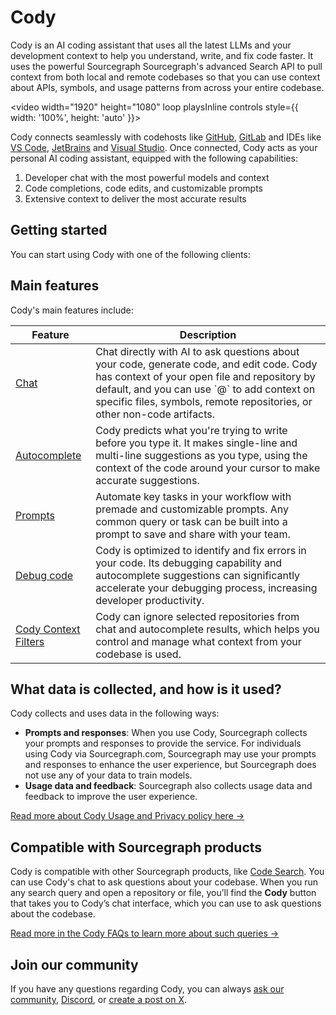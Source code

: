 # Cody

Cody is an AI coding assistant that uses all the latest LLMs and your development context to help you understand, write, and fix code faster. It uses the powerful Sourcegraph Sourcegraph's advanced Search API to pull context from both local and remote codebases so that you can use context about APIs, symbols, and usage patterns from across your entire codebase.

<video width="1920" height="1080" loop playsInline controls style={{ width: '100%', height: 'auto' }}>
  <source src="https://storage.googleapis.com/sourcegraph-assets/Docs/Media/cody-in-action-102024.mp4" type="video/mp4"/>
</video>

Cody connects seamlessly with codehosts like <a target="blank" href="https://github.com/login?client_id=e917b2b7fa9040e1edd4">GitHub</a>, <a target="blank" href="https://gitlab.com/users/sign_in">GitLab</a> and IDEs like <a target="blank" href="https://sourcegraph.com/docs/cody/clients/install-vscode">VS Code</a>, <a target="blank" href="https://sourcegraph.com/docs/cody/clients/install-jetbrains">JetBrains</a> and [Visual Studio](/cody/clients/install-visual-studio). Once connected, Cody acts as your personal AI coding assistant, equipped with the following capabilities:

1. Developer chat with the most powerful models and context
2. Code completions, code edits, and customizable prompts
3. Extensive context to deliver the most accurate results

## Getting started

You can start using Cody with one of the following clients:

<ProductCards>
  <ProductCard href="/cody/clients/install-vscode" imgSrc="https://storage.googleapis.com/sourcegraph-assets/docs/images/cody/vscode.svg" imgAlt="VS Code" title="Cody for VS Code" description="Install Cody's free extension for VS Code. " />
  <ProductCard href="/cody/clients/install-jetbrains" imgSrc="https://storage.googleapis.com/sourcegraph-assets/docs/images/cody/jb_beam.svg" imgAlt="JetBrains" title="Cody for JetBrains" description="Install Cody's free and open source extension for JetBrains." />
  <ProductCard href="/cody/clients/install-visual-studio" imgSrc="https://storage.googleapis.com/sourcegraph-assets/Docs/visual-studio-Product-Icon.svg" imgAlt="Visual Studio" title="Cody for Visual Studio (Experimental)" description="Install Cody's free and open source extension for Visual Studio." />
  <ProductCard href="/cody/clients/cody-with-sourcegraph" imgSrc="https://storage.googleapis.com/sourcegraph-assets/docs/images/cody/cody-logomark-default.svg" imgAlt="Cody Web" title="Cody for Web" description="Use Cody in the Sourcegraph web app." />
  <ProductCard href="/cody/clients/enable-cody-enterprise" imgSrc="https://sourcegraph.com/.assets/img/sourcegraph-mark.svg" imgAlt="Cody Enterprise" title="Cody Enterprise" description="Get in touch with our team to try Cody for Sourcegraph Enterprise." />
</ProductCards>

## Main features

Cody's main features include:

<table>
  <thead>
    <tr>
      <th>Feature</th>
      <th>Description</th>
    </tr>
  </thead>
  <tbody>
      <tr>
      <td><a href="/cody/capabilities/chat">Chat</a></td>
      <td>Chat directly with AI to ask questions about your code, generate code, and edit code. Cody has context of your open file and repository by default, and you can use `@` to add context on specific files, symbols, remote repositories, or other non-code artifacts.</td>
    </tr>
    <tr>
      <td><a href="/cody/capabilities/autocomplete">Autocomplete</a></td>
      <td>Cody predicts what you're trying to write before you type it. It makes single-line and multi-line suggestions as you type, using the context of the code around your cursor to make accurate suggestions.</td>
    </tr>
    <tr>
      <td><a href="/cody/capabilities/commands">Prompts</a></td>
      <td>Automate key tasks in your workflow with premade and customizable prompts. Any common query or task can be built into a prompt to save and share with your team.</td>
    </tr>
    <tr>
      <td><a href="/cody/capabilities/debug-code">Debug code</a></td>
      <td>Cody is optimized to identify and fix errors in your code. Its debugging capability and autocomplete suggestions can significantly accelerate your debugging process, increasing developer productivity.</td>
    </tr>
    <tr>
      <td><a href="/cody/capabilities/ignore-context">Cody Context Filters</a></td>
      <td>Cody can ignore selected repositories from chat and autocomplete results, which helps you control and manage what context from your codebase is used.</td>
    </tr>
  </tbody>
</table>

## What data is collected, and how is it used?

Cody collects and uses data in the following ways:

- **Prompts and responses**:  When you use Cody, Sourcegraph collects your prompts and responses to provide the service. For individuals using Cody via Sourcegraph.com, Sourcegraph may use your prompts and responses to enhance the user experience, but Sourcegraph does not use any of your data to train models.
- **Usage data and feedback**:  Sourcegraph also collects usage data and feedback to improve the user experience.

<a target="_blank" href="https://sourcegraph.com/terms/cody-notice">Read more about Cody Usage and Privacy policy here →</a>

## Compatible with Sourcegraph products

Cody is compatible with other Sourcegraph products, like [Code Search](/code-search/). You can use Cody's chat to ask questions about your codebase. When you run any search query and open a repository or file, you’ll find the **Cody** button that takes you to Cody’s chat interface, which you can use to ask questions about the codebase.

[Read more in the Cody FAQs to learn more about such queries →](/cody/faq)

## Join our community

If you have any questions regarding Cody, you can always [ask our community](https://community.sourcegraph.com), [Discord](https://discord.com/invite/s2qDtYGnAE), or [create a post on X](https://twitter.com/sourcegraphcody).
